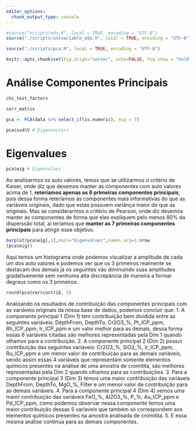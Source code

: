 ---
editor_options:
  chunk_output_type: console
---


```{r  echo=FALSE, message=FALSE, warning=FALSE, cache=FALSE}

#source("scripts/eda.R", local = TRUE, encoding = "UTF-8")
source("./scripts/univariable_eda.R", local = TRUE, encoding = "UTF-8")

source("./scripts/pca.R", local = TRUE, encoding = "UTF-8")

knitr::opts_chunk$set(fig.align="center", echo=FALSE, fig.show = "hold")

```


# Análise Componentes Principais

```{r}

chi_test_factors

```

```{r}

corr_matrix

```


```{r}


pca <- PCA(data %>% select_if(is.numeric), ncp = 7)


```

```{r}

pca$svd$V # Eigenvectors

```

# Eigenvalues
```{r}
pca$eig # Eigenvalues

```
Ao analisarmos os auto valores, temos que se utilizarmos o critério de Kaiser, onde diz que devemos manter as componentes com auto valores acima de 1, **reteríamos apenas as 6 primeiras componentes principais**, pois dessa forma reteríamos as componentes mais informativas do que as variáveis originais, dado que estas possuem variânça maior do que as originais. 
Mas se considerarmos o critério de Pearson, onde diz devemos manter as componentes de forma que elas expliquem pelo menos 80% da disperssão total, ai teríamos que **manter as 7 primeiras componentes principais** para atingir esse objetivo.


```{r}

barplot(pca$eig[,1],main="Eigenvalues",names.arg=1:nrow
(pca$eig))

```
Aqui temos um histograma onde podemos visualizar a amplitude de cada um dos auto valores e podemos ver que os 3 primeiros realmente se destacam dos demais já os seguintes vão diminuindo suas amplitudes gradativamente sem nenhuma alta discrepância de maneira a formar degraus como os 3 primeiros.


```{r}

round(pca$var$contrib, 3)

```
Analisando os resultados de contribuição das componentes principais com as variáveis originais da nossa base de dados, podemos concluir que:
  1. A componente principal 1 (Dim 1) tem contribuição bem dividida entre as seguintes variáveis: DepthFrom, DepthTo, Cr2O3_%, Pt_ICP_ppm, Rh_ICP_ppm, Ir_ICP_ppm e um valor melhor para as demais, dessa forma essas 6 variáveis citadas são melhores representadas pela Dim 1 quando olhamos para a contribuição.
  2. A componente principal 2 (Dim 2) possui contribuição das seguintes variáveis: Cr2O3_%, SiO2_%, Ir_ICP_ppm, Ru_ICP_ppm e um menor valor de contribuição para as demais variáveis, sendo assim essas 4 variáveis que representam somente elementos químicos presentes na análise de uma amostra de cromitita, são melhores representadas pela Dim 2 quando olhamos para as contribuições.
  3. Para a componente principal 3 (Dim 3) temos uma maior contribuição das variáveis DepthFrom, DepthTo, MgO_%, Filter e um menor valor de contribuição para as demais variáveis.
  4. Para a componente principal 4 (Dim 4) vemos uma maior contribuição das variáveis FeO_%, Al2O3_%, P_%, Au_ICP_ppm e Pd_ICP_ppm, como podemos observar nessa componente temos uma maior contribuição dessas 5 variaveis que também só correspondem aos elementos químicos presentes na amostra analisada de cromitita.
  5. E essa mesma análise continua para as demais componentes.

\newpage

